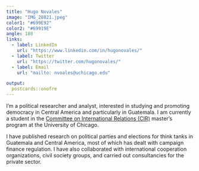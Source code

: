 ```yaml
---
title: "Hugo Novales"
image: "IMG_28821.jpeg"
color1: "#699E92"
color2: "#69919E"
angle: 180
links:
  - label: LinkedIn
    url: "https://www.linkedin.com/in/hugonovales/"
  - label: Twitter
    url: "https://twitter.com/hugonovales/"
  - label: Email
    url: "mailto: nvoales@uchicago.edu"

output:
  postcards::onofre
---
```

 
I'm a political researcher and analyst, interested in studying and promoting democracy in Central America and particularly in Guatemala. I am currently a student in the [Committee on International Relations (CIR)](https://cir.uchicago.edu) master's program at the University of Chicago.

I have published research on political parties and elections for think tanks in Guatemala and Central America, most of which has dealt with campaign finance regulation. I have also collaborated with international cooperation organizations, civil society groups, and carried out consultancies for the private sector. 
